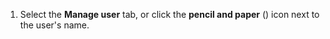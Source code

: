 
<FlattenedSteps>
  <RightSidebarViewProfile />

  1. Select the **Manage user** tab, or click the **pencil and paper**
     (<EditIcon />) icon next to the user's name.
</FlattenedSteps>
